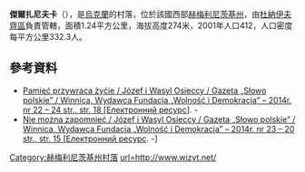 {{coord|48|50|41|N|26|55|47|E|scale:100000|display=title}}

'''傑爾扎尼夫卡'''（{{lang-uk|Держанівка}}），是[[烏克蘭|烏克蘭]]的村落，位於該國西部[[赫梅利尼茨基州|赫梅利尼茨基州]]，由[[杜納伊夫齊區|杜納伊夫齊區]]負責管轄，面積1.24平方公里，海拔高度274米，2001年人口412，人口密度每平方公里332.3人。

==參考資料==
* [http://www.wizyt.net/ Pamięć przywraca żyćie / Józef i Wasyl Osieccy / Gazeta „Słowo polskie” / Winnica, Wydawca Fundacja „Wolność i Demokracja” – 2014r. nr 22 – 24 str., str. 18 [Електронний ресурс]]. - {{Wayback|url=http://www.wizyt.net/ |date=20170131132515 }}
* [http://www.wizyt.net/ Nie można zapomnieć / Józef i Wasyl Osieccy / Gazeta „Słowo polskie” / Winnica, Wydawca Fundacja „Wolność i Demokracja” – 2014r. nr 23 – 20 str., str. 15 [Електронний ресурс]. -]{{DEFAULTSORT:Держанівка}}
[[Category:赫梅利尼茨基州村落|Category:赫梅利尼茨基州村落]]
[[Category:杜_{{Wayback|url=http://www.wizyt.net/]]


{{Khmelnytskyi-geo-stub}}